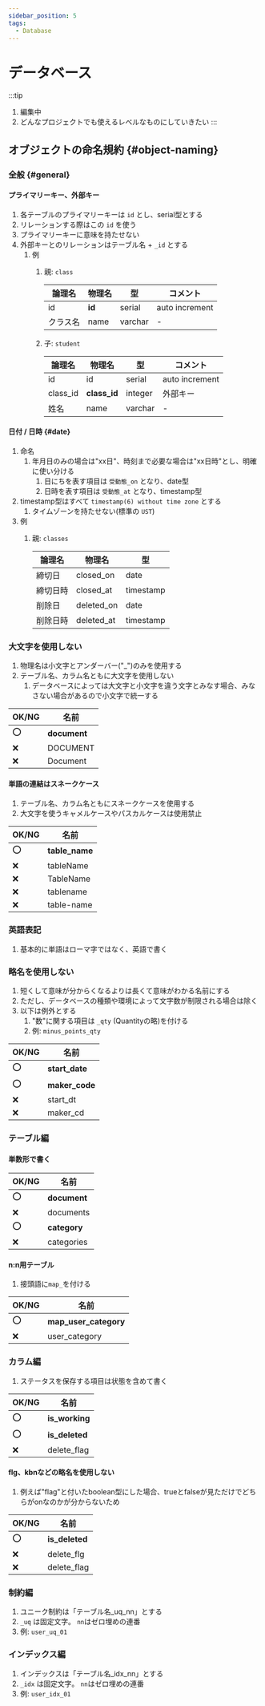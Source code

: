 ```yaml
---
sidebar_position: 5
tags:
  - Database
---
```


# データベース

:::tip
1. 編集中
1. どんなプロジェクトでも使えるレベルなものにしていきたい
:::

## オブジェクトの命名規約 {#object-naming}
### 全般 {#general}
#### プライマリーキー、外部キー
1. 各テーブルのプライマリーキーは `id` とし、serial型とする
1. リレーションする際はこの `id` を使う
1. プライマリーキーに意味を持たせない
1. 外部キーとのリレーションはテーブル名 + `_id` とする
    1. 例
        1. 親: `class`

            | 論理名   | 物理名 | 型      | コメント       |
            | -------- | ------ | ------- | -------------- |
            | id       | **id** | serial  | auto increment |
            | クラス名 | name   | varchar | -              |

        1. 子: `student`

            | 論理名   | 物理名       | 型      | コメント       |
            | -------- | ------------ | ------- | -------------- |
            | id       | id           | serial  | auto increment |
            | class_id | **class_id** | integer | 外部キー       |
            | 姓名     | name         | varchar | -              |

#### 日付 / 日時 {#date}
1. 命名
    1. 年月日のみの場合は"xx日"、時刻まで必要な場合は"xx日時"とし、明確に使い分ける
        1. 日にちを表す項目は `受動態_on` となり、date型
        1. 日時を表す項目は `受動態_at` となり、timestamp型
1. timestamp型はすべて `timestamp(6) without time zone` とする
    1. タイムゾーンを持たせない(標準の `UST`)
1. 例
    1. 親: `classes`

        | 論理名   | 物理名     | 型        |
        | -------- | ---------- | --------- |
        | 締切日   | closed_on  | date      |
        | 締切日時 | closed_at  | timestamp |
        | 削除日   | deleted_on | date      |
        | 削除日時 | deleted_at | timestamp |

### 大文字を使用しない
1. 物理名は小文字とアンダーバー("_")のみを使用する
1. テーブル名、カラム名ともに大文字を使用しない
    1. データベースによっては大文字と小文字を違う文字とみなす場合、みなさない場合があるので小文字で統一する

| OK/NG | 名前         |
| ----- | ------------ |
| :o:   | **document** |
| :x:   | DOCUMENT     |
| :x:   | Document     |

#### 単語の連結はスネークケース
1. テーブル名、カラム名ともにスネークケースを使用する
1. 大文字を使うキャメルケースやパスカルケースは使用禁止

| OK/NG | 名前            |
| ----- | --------------- |
| :o:   | **table\_name** |
| :x:   | tableName       |
| :x:   | TableName       |
| :x:   | tablename       |
| :x:   | table-name      |

### 英語表記
1. 基本的に単語はローマ字ではなく、英語で書く

### 略名を使用しない
1. 短くして意味が分からくなるよりは長くて意味がわかる名前にする
1. ただし、データベースの種類や環境によって文字数が制限される場合は除く
1. 以下は例外とする
    1. "数"に関する項目は `_qty` (Quantityの略)を付ける
    1. 例: `minus_points_qty`

| OK/NG | 名前            |
| ----- | --------------- |
| :o:   | **start\_date** |
| :o:   | **maker\_code** |
| :x:   | start_dt        |
| :x:   | maker_cd        |

### テーブル編
#### 単数形で書く

| OK/NG | 名前         |
| ----- | ------------ |
| :o:   | **document** |
| :x:   | documents    |
| :o:   | **category** |
| :x:   | categories   |

#### n:n用テーブル
1. 接頭語に`map_`を付ける

| OK/NG | 名前                  |
| ----- | --------------------- |
| :o:   | **map_user_category** |
| :x:   | user_category         |

### カラム編
1. ステータスを保存する項目は状態を含めて書く

| OK/NG | 名前           |
| ----- | -------------- |
| :o:   | **is_working** |
| :o:   | **is_deleted** |
| :x:   | delete_flag    |

#### flg、kbnなどの略名を使用しない
1. 例えば"flag"と付いたboolean型にした場合、trueとfalseが見ただけでどちらがonなのかが分からないため

| OK/NG | 名前           |
| ----- | -------------- |
| :o:   | **is_deleted** |
| :x:   | delete_flg     |
| :x:   | delete_flag    |

### 制約編
1. ユニーク制約は「テーブル名\_uq\_nn」とする
1. `_uq` は固定文字。 `nn`はゼロ埋めの連番
1. 例: `user_uq_01`

### インデックス編
1. インデックスは「テーブル名\_idx\_nn」とする
1. `_idx` は固定文字。 `nn`はゼロ埋めの連番
1. 例: `user_idx_01`

